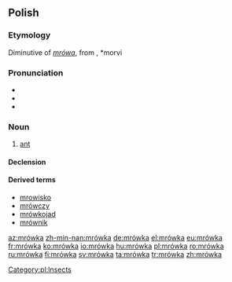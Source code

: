 ==Polish==

===Etymology===
Diminutive of ''[[mrówa]]'', from {{proto|Slavic|morvъ|lang=pl}}, *morvi

===Pronunciation===
* {{IPA|/ˈmrufka/|lang=pl}}
* {{audio|pl-mrówka.ogg|audio}}
* {{rhymes|ufka|lang=pl}}

===Noun===
{{infl|pl|noun|g=f}}

# [[ant]]

====Declension====
{{pl-decl-noun-ka|mrów}}

====Derived terms====
* [[mrowisko]]
* [[mrówczy]]
* [[mrówkojad]]
* [[mrównik]]

[[Category:pl:Insects]]

[[az:mrówka]]
[[zh-min-nan:mrówka]]
[[de:mrówka]]
[[el:mrówka]]
[[eu:mrówka]]
[[fr:mrówka]]
[[ko:mrówka]]
[[io:mrówka]]
[[hu:mrówka]]
[[pl:mrówka]]
[[ro:mrówka]]
[[ru:mrówka]]
[[fi:mrówka]]
[[sv:mrówka]]
[[ta:mrówka]]
[[tr:mrówka]]
[[zh:mrówka]]